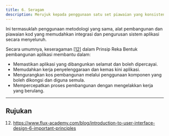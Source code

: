 ```yaml
---
title: 6. Seragam
description: Merujuk kepada penggunaan satu set piawaian yang konsisten dalam proses pembangunan aplikasi untuk memastikan kualiti, kebolehgunaan dan kebolehoperasian antara pelbagai sistem aplikasi
---
```


Ini termasuklah penggunaan metodologi yang sama, alat pembangunan dan piawaian kod yang memudahkan integrasi dan pengurusan sistem aplikasi secara menyeluruh.

Secara umumnya, keseragaman [[12]](https://www.flux-academy.com/blog/introduction-to-user-interface-design-6-important-principles) dalam Prinsip Reka Bentuk pembangunan aplikasi membantu dalam:

- Memastikan aplikasi yang dibangunkan selamat dan boleh dipercayai.
- Memudahkan kerja penyelenggaraan dan kemas kini aplikasi.
- Mengurangkan kos pembangunan melalui penggunaan komponen yang boleh dikongsi dan diguna semula.
- Mempercepatkan proses pembangunan dengan mengelakkan kerja yang berulang.

---

## Rujukan

12. https://www.flux-academy.com/blog/introduction-to-user-interface-design-6-important-principles
